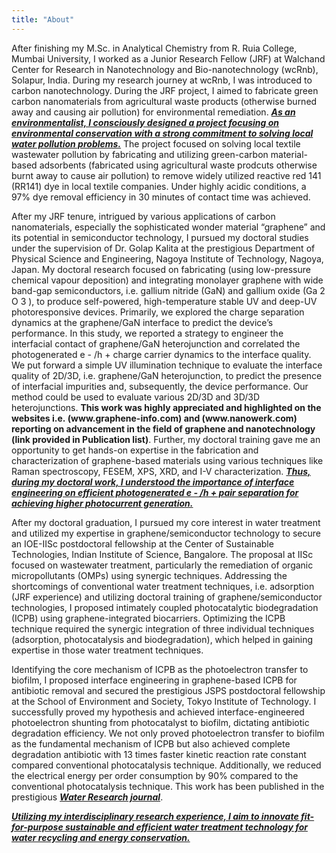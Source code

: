 ```yaml
---
title: "About" 
---
```


After finishing my M.Sc. in Analytical Chemistry from R. Ruia College, Mumbai University, I worked as a Junior Research Fellow (JRF) at Walchand Center for Research in Nanotechnology and Bio-nanotechnology (wcRnb), Solapur, India. During my research journey at wcRnb, I was introduced to carbon nanotechnology. During the JRF project, I aimed to fabricate green carbon nanomaterials from agricultural waste products (otherwise burned away and causing air pollution) for environmental remediation. [***As an environmentalist, I consciously designed a project focusing on environmental conservation with a strong commitment to solving local water pollution problems.***]{.underline} The project focused on solving local textile wastewater pollution by fabricating and utilizing green-carbon material-based adsorbents (fabricated using agricultural waste prodcuts otherwise burnt away to cause air pollution) to remove widely utilized reactive red 141 (RR141) dye in local textile companies. Under highly acidic conditions, a 97% dye removal efficiency in 30 minutes of contact time was achieved.

After my JRF tenure, intrigued by various applications of carbon nanomaterials, especially the sophisticated wonder material “graphene” and its potential in semiconductor technology, I pursued my doctoral studies under the supervision of Dr. Golap Kalita at the prestigious Department of Physical Science and Engineering, Nagoya Institute of Technology, Nagoya, Japan. My doctoral research focused on fabricating (using low-pressure chemical vapour deposition) and integrating monolayer graphene with wide band-gap semiconductors, i.e. gallium nitride (GaN) and gallium oxide (Ga 2 O 3 ), to produce self-powered, high-temperature stable UV and deep-UV photoresponsive devices. Primarily, we explored the charge separation dynamics at the graphene/GaN interface to predict the device's performance. In this study, we reported a strategy to engineer the interfacial contact of graphene/GaN heterojunction and correlated the photogenerated e - /h + charge carrier dynamics to the interface quality. We put forward a simple UV illumination technique to evaluate the interface quality of 2D/3D, i.e. graphene/GaN heterojunction, to predict the presence of interfacial impurities and, subsequently, the device performance. Our method could be used to evaluate various 2D/3D and 3D/3D heterojunctions. **This work was highly appreciated and highlighted on the websites i.e. (www.graphene-info.com) and (www.nanowerk.com) reporting on advancement in the field of graphene and nanotechnology (link provided in Publication list)**. Further, my doctoral training gave me an opportunity to get hands-on expertise in the fabrication and characterization of graphene-based materials using various techniques like Raman spectroscopy, FESEM, XPS, XRD, and I-V characterization. [***Thus, during my doctoral work, I understood the importance of interface engineering on efficient photogenerated e - /h + pair separation for achieving higher photocurrent generation.***]{.underline}

After my doctoral graduation, I pursued my core interest in water treatment and utilized my expertise in graphene/semiconductor technology to secure an IOE-IISc postdoctoral fellowship at the Center of Sustainable Technologies, Indian Institute of Science, Bangalore. The proposal at IISc focused on wastewater treatment, particularly the remediation of organic micropollutants (OMPs) using synergic techniques. Addressing the shortcomings of conventional water treatment techniques, i.e. adsorption (JRF experience) and utilizing doctoral training of graphene/semiconductor technologies, I proposed intimately coupled photocatalytic biodegradation (ICPB) using graphene-integrated biocarriers. Optimizing the ICPB technique required the synergic integration of three individual techniques (adsorption, photocatalysis and biodegradation), which helped in gaining expertise in those water treatment techniques.

Identifying the core mechanism of ICPB as the photoelectron transfer to biofilm, I proposed interface engineering in graphene-based ICPB for antibiotic removal and secured the prestigious JSPS postdoctoral fellowship at the School of Environment and Society, Tokyo Institute of Technology. I successfully proved my hypothesis and achieved interface-engineered photoelectron shunting from photocatalyst to biofilm, dictating antibiotic degradation efficiency. We not only proved photoelectron transfer to biofilm as the fundamental mechanism of ICPB but also achieved complete degradation antibiotic with 13 times faster kinetic reaction rate constant compared conventional photocatalysis technique. Additionally, we reduced the electrical energy per order consumption by 90% compared to the conventional photocatalysis technique. This work has been published in the prestigious [***Water Research journal***]{.underline}.

[***Utilizing my interdisciplinary research experience, I aim to innovate fit-for-purpose sustainable and efficient water treatment technology for water recycling and energy conservation.***]{.underline}
